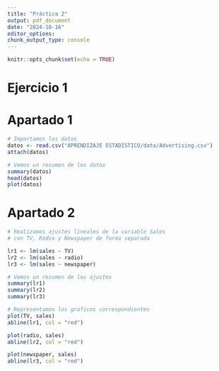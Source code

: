 ```yaml
---
title: "Práctica 2"
output: pdf_document
date: "2024-10-16"
editor_options: 
chunk_output_type: console
---
```


```r
knitr::opts_chunk$set(echo = TRUE)
```

# Ejercicio 1

# Apartado 1
```r
# Importamos los datos
datos <- read.csv("APRENDIZAJE ESTADISTICO/data/Advertising.csv")
attach(datos)

# Vemos un resumen de los datos
summary(datos)
head(datos)
plot(datos)
```

# Apartado 2
```r
# Realizamos ajustes lineales de la variable Sales
# con TV, Radio y Newspaper de forma separada

lr1 <- lm(sales ~ TV)
lr2 <- lm(sales ~ radio)
lr3 <- lm(sales ~ newspaper)

# Vemos un resumen de los ajustes
summary(lr1)
summary(lr2)
summary(lr3)

# Representamos los graficos correspondientes
plot(TV, sales)
abline(lr1, col = "red")

plot(radio, sales)
abline(lr2, col = "red")

plot(newspaper, sales)
abline(lr3, col = "red")
```